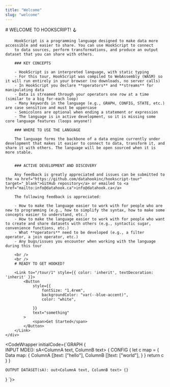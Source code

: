 ```yaml
---
title: "Welcome"
slug: "welcome"
---
```



<InstructionsWrapper>
	<div className="instructions-main">
		# WELCOME TO HOOKSCRIPT! <span style={{ textShadow: "1px 1px var(--dark-purple)"}}>🪝</span>

		HookScript is a programming language designed to make data more accessible and easier to share. You can use HookScript to connect
		to data sources, perform transformations, and produce an output dataset that you can share with others.

		### KEY CONCEPTS

		- HookScript is an interpreted language, with static typing
		- For this tour, HookScript was compiled to WebAssembly (WASM) so it will run entirely in your browser (no downloads, no server calls)
		- In HookScript you declare **operators** and **streams** for manipulating data
		- Data is streamed through your operators one row at a time (similar to a big for-each loop)
		- Many keywords in the language (e.g., GRAPH, CONFIG, STATE, etc.) are case sensitive and must be uppercase
		- Semicolons are optional when ending a statement or expression
		- The language is in active development, so it is missing some core language features (loops anyone!)

		### WHERE TO USE THE LANGUAGE

		The language forms the backbone of a data engine currently under development that makes it easier to connect to data, transform it, and share it with others. The language will be open sourced when it is more stable.
		

		### ACTIVE DEVELOPMENT AND DISCOVERY
		
		Any feedback is greatly appreciated and issues can be submitted to the <a href="https://github.com/datahookinc/hookscript-tour" target="_blank">GitHub repository</a> or emailed to <a href="mailto:info@datahook.ca">info@datahook.ca</a>
		
		The following feedback is appreciated:

		- How to make the language easier to work with for people who are new to programming (e.g., how to simplify the syntax, how to make some concepts easier to understand, etc.)
		- How to make the language easier to work with for people who want to create and share datasets with others (e.g., syntactic sugar, convenience functions, etc.)
		- What **operators** need to be developed (e.g., a filter operator, a join operator, etc.)
		- Any bugs/issues you encounter when working with the language during this tour

		<br />
		<br />
		# READY TO GET HOOKED?

		<Link to="/tour/1" style={{ color: 'inherit', textDecoration: 'inherit' }}>
			<Button
				style={{
					fontSize: "1.4rem",
					backgroundColor: "var(--blue-accent)",
					color: "white",
					
				}}
				text="something"
			>
				<span>Get Started</span>
			</Button>
		</Link>
	</div>

</InstructionsWrapper>

<CodeWrapper initialCode={`GRAPH {	
	INPUT MDE(): sA<ColumnA text, ColumnB text> {
		CONFIG {
			let c map = {
				Data map: {
					ColumnA []text: ["hello"],
					ColumnB []text: ["world"],
				}
			}
			return c
		}
	}

	OUTPUT DATASET(sA): out<ColumnA text, ColumnB text> {}

}
`}>
</CodeWrapper>
